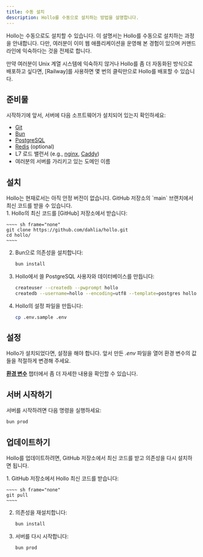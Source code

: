 ```yaml
---
title: 수동 설치
description: Hollo를 수동으로 설치하는 방법을 설명합니다.
---
```



Hollo는 수동으로도 설치할 수 있습니다.
이 설명서는 Hollo를 수동으로 설치하는 과정을 안내합니다.
다만, 여러분이 이미 웹 애플리케이션을 운영해 본 경험이 있으며
커맨드라인에 익숙하다는 것을 전제로 합니다.

<Aside type="tip">
  만약 여러분이 Unix 계열 시스템에 익숙하지 않거나 Hollo를 좀 더 자동화된
  방식으로 배포하고 싶다면, [Railway]를 사용하면 몇 번의 클릭만으로 Hollo를
  배포할 수 있습니다.

  [Railway]: /ko/install/railway
</Aside>


준비물
------

시작하기에 앞서, 서버에 다음 소프트웨어가 설치되어 있는지 확인하세요:

 -  [Git]
 -  [Bun]
 -  [PostgreSQL]
 -  [Redis] (optional)
 -  L7 로드 밸런서 (e.g., [nginx], [Caddy])
 -  여러분의 서버를 가리키고 있는 도메인 이름

[Git]: https://git-scm.com/
[Bun]: https://bun.sh/
[PostgreSQL]: https://www.postgresql.org/
[Redis]: https://redis.io/
[nginx]: https://nginx.org/
[Caddy]: https://caddyserver.com/


설치
----


<Aside>
  Hollo는 현재로서는 아직 안정 버전이 없습니다.
  GitHub 저장소의 `main` 브랜치에서 최신 코드를 받을 수 있습니다.
</Aside>

<Steps>
 1. Hollo의 최신 코드를 [GitHub] 저장소에서 받습니다:

    ~~~~ sh frame="none"
    git clone https://github.com/dahlia/hollo.git
    cd hollo/
    ~~~~

 2. Bun으로 의존성을 설치합니다:

    ~~~~ sh frame="none"
    bun install
    ~~~~

 3. Hollo에서 쓸 PostgreSQL 사용자와 데이터베이스를 만듭니다:

    ~~~~ sh frame="none"
    createuser --createdb --pwprompt hollo
    createdb --username=hollo --encoding=utf8 --template=postgres hollo
    ~~~~

 4. Hollo의 설정 파일을 만듭니다:

    ~~~~ sh frame="none"
    cp .env.sample .env
    ~~~~

[GitHub]: https://github.com/dahlia/hollo
</Steps>


설정
----

Hollo가 설치되었다면, 설정을 해야 합니다.
앞서 만든 *.env* 파일을 열어 환경 변수의 값들을 적절하게 변경해 주세요.

[**환경 변수**](/ko/install/env) 챕터에서 좀 더 자세한 내용을 확인할 수 있습니다.


서버 시작하기
-------------

서버를 시작하려면 다음 명령을 실행하세요:

~~~~ sh frame="none"
bun prod
~~~~


업데이트하기
------------

Hollo를 업데이트하려면,
GitHub 저장소에서 최신 코드를 받고 의존성을 다시 설치하면 됩니다.

<Steps>
 1. GitHub 저장소에서 Hollo 최신 코드를 받습니다:

    ~~~~ sh frame="none"
    git pull
    ~~~~

 2. 의존성을 재설치합니다:

    ~~~~ sh frame="none"
    bun install
    ~~~~

 3. 서버를 다시 시작합니다:

    ~~~~ sh frame="none"
    bun prod
    ~~~~
</Steps>

